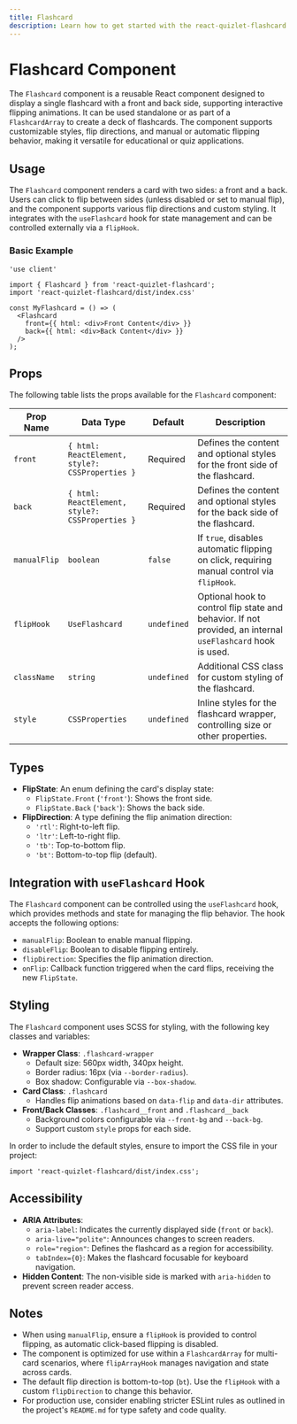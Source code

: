 ```yaml
---
title: Flashcard
description: Learn how to get started with the react-quizlet-flashcard library.
---
```


# Flashcard Component

The `Flashcard` component is a reusable React component designed to display a single flashcard with a front and back side, supporting interactive flipping animations. It can be used standalone or as part of a `FlashcardArray` to create a deck of flashcards. The component supports customizable styles, flip directions, and manual or automatic flipping behavior, making it versatile for educational or quiz applications.

## Usage

The `Flashcard` component renders a card with two sides: a front and a back. Users can click to flip between sides (unless disabled or set to manual flip), and the component supports various flip directions and custom styling. It integrates with the `useFlashcard` hook for state management and can be controlled externally via a `flipHook`.

### Basic Example

```tsx
'use client'

import { Flashcard } from 'react-quizlet-flashcard';
import 'react-quizlet-flashcard/dist/index.css'

const MyFlashcard = () => (
  <Flashcard
    front={{ html: <div>Front Content</div> }}
    back={{ html: <div>Back Content</div> }}
  />
);
```

## Props

The following table lists the props available for the `Flashcard` component:

| Prop Name       | Data Type                                       | Default     | Description                                                                                                 |
|-----------------|-------------------------------------------------|-------------|-------------------------------------------------------------------------------------------------------------|
| `front`         | `{ html: ReactElement, style?: CSSProperties }` | Required    | Defines the content and optional styles for the front side of the flashcard.                                |
| `back`          | `{ html: ReactElement, style?: CSSProperties }` | Required    | Defines the content and optional styles for the back side of the flashcard.                                 |
| `manualFlip`    | `boolean`                                       | `false`     | If `true`, disables automatic flipping on click, requiring manual control via `flipHook`.                   |
| `flipHook`      | `UseFlashcard`                                  | `undefined` | Optional hook to control flip state and behavior. If not provided, an internal `useFlashcard` hook is used. |
| `className`     | `string`                                        | `undefined` | Additional CSS class for custom styling of the flashcard.                                                   |
| `style`         | `CSSProperties`                                 | `undefined` | Inline styles for the flashcard wrapper, controlling size or other properties.                              |

## Types

- **FlipState**: An enum defining the card's display state:
  - `FlipState.Front` (`'front'`): Shows the front side.
  - `FlipState.Back` (`'back'`): Shows the back side.
- **FlipDirection**: A type defining the flip animation direction:
  - `'rtl'`: Right-to-left flip.
  - `'ltr'`: Left-to-right flip.
  - `'tb'`: Top-to-bottom flip.
  - `'bt'`: Bottom-to-top flip (default).

## Integration with `useFlashcard` Hook

The `Flashcard` component can be controlled using the `useFlashcard` hook, which provides methods and state for managing the flip behavior. The hook accepts the following options:

- `manualFlip`: Boolean to enable manual flipping.
- `disableFlip`: Boolean to disable flipping entirely.
- `flipDirection`: Specifies the flip animation direction.
- `onFlip`: Callback function triggered when the card flips, receiving the new `FlipState`.

## Styling

The `Flashcard` component uses SCSS for styling, with the following key classes and variables:

- **Wrapper Class**: `.flashcard-wrapper`
  - Default size: 560px width, 340px height.
  - Border radius: 16px (via `--border-radius`).
  - Box shadow: Configurable via `--box-shadow`.
- **Card Class**: `.flashcard`
  - Handles flip animations based on `data-flip` and `data-dir` attributes.
- **Front/Back Classes**: `.flashcard__front` and `.flashcard__back`
  - Background colors configurable via `--front-bg` and `--back-bg`.
  - Support custom `style` props for each side.

In order to include the default styles, ensure to import the CSS file in your project:

```tsx
import 'react-quizlet-flashcard/dist/index.css';
```

## Accessibility

- **ARIA Attributes**:
  - `aria-label`: Indicates the currently displayed side (`front` or `back`).
  - `aria-live="polite"`: Announces changes to screen readers.
  - `role="region"`: Defines the flashcard as a region for accessibility.
  - `tabIndex={0}`: Makes the flashcard focusable for keyboard navigation.
- **Hidden Content**: The non-visible side is marked with `aria-hidden` to prevent screen reader access.

## Notes

- When using `manualFlip`, ensure a `flipHook` is provided to control flipping, as automatic click-based flipping is disabled.
- The component is optimized for use within a `FlashcardArray` for multi-card scenarios, where `flipArrayHook` manages navigation and state across cards.
- The default flip direction is bottom-to-top (`bt`). Use the `flipHook` with a custom `flipDirection` to change this behavior.
- For production use, consider enabling stricter ESLint rules as outlined in the project's `README.md` for type safety and code quality.